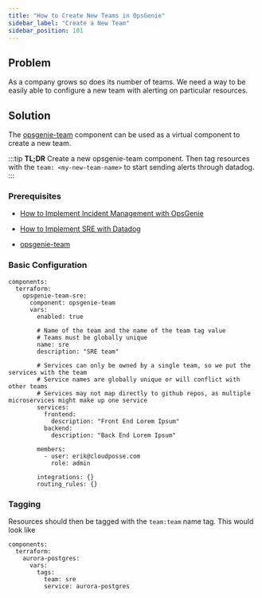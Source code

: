 ```yaml
---
title: "How to Create New Teams in OpsGenie"
sidebar_label: "Create a New Team"
sidebar_position: 101
---
```


## Problem
As a company grows so does its number of teams. We need a way to be easily able to configure a new team with alerting on particular resources.

## Solution
The [opsgenie-team](/components/library/aws/opsgenie-team/) component can be used as a virtual component to create a new team.

:::tip
**TL;DR**
Create a new opsgenie-team component. Then tag resources with the `team: <my-new-team-name>` to start sending alerts through datadog.
:::

### Prerequisites
- [How to Implement Incident Management with OpsGenie](/reference-architecture/how-to-guides/integrations/opsgenie)

- [How to Implement SRE with Datadog](/reference-architecture/how-to-guides/integrations/datadog)

- [opsgenie-team](/components/library/aws/opsgenie-team/)

### Basic Configuration

```
components:
  terraform:
    opsgenie-team-sre:
      component: opsgenie-team
      vars:
        enabled: true

        # Name of the team and the name of the team tag value
        # Teams must be globally unique
        name: sre
        description: "SRE team"

        # Services can only be owned by a single team, so we put the services with the team
        # Service names are globally unique or will conflict with other teams
        # Services may not map directly to github repos, as multiple microservices might make up one service
        services:
          frontend:
            description: "Front End Lorem Ipsum"
          backend:
            description: "Back End Lorem Ipsum"

        members:
          - user: erik@cloudposse.com
            role: admin

        integrations: {}
        routing_rules: {}
```

### Tagging
Resources should then be tagged with the `team:team` name tag. This would look like

```
components:
  terraform:
    aurora-postgres:
      vars:
        tags:
          team: sre
          service: aurora-postgres
```


